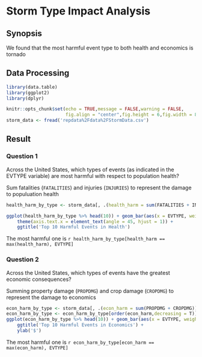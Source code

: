 # Storm Type Impact Analysis

## Synopsis

We found that the most harmful event type to both health and economics is tornado

## Data Processing
```r
library(data.table)
library(ggplot2)
library(dplyr)
```

```r
knitr::opts_chunk$set(echo = TRUE,message = FALSE,warning = FALSE,
                      fig.align = "center",fig.height = 6,fig.width = 8)
storm_data <- fread('repdata%2Fdata%2FStormData.csv')
```


## Result

### Question 1

Across the United States, which types of events (as indicated in the EVTYPE variable) are most harmful with respect to population health?

Sum fatalities (`FATALITIES`) and injuries (`INJURIES`) to represent the damage to populuation health
```r
health_harm_by_type <- storm_data[, .(health_harm = sum(FATALITIES + INJURIES)), EVTYPE]

ggplot(health_harm_by_type %>% head(10)) + geom_bar(aes(x = EVTYPE, weight = health_harm)) + 
    theme(axis.text.x = element_text(angle = 45, hjust = 1)) +
    ggtitle('Top 10 Harmful Events in Health')
```

The most harmful one is `r health_harm_by_type[health_harm == max(health_harm), EVTYPE]`

### Question 2

Across the United States, which types of events have the greatest economic consequences?

Summing property damage (`PROPDMG`) and crop damage (`CROPDMG`) to represent the damage to economics
```r
econ_harm_by_type <- storm_data[, .(econ_harm = sum(PROPDMG + CROPDMG)), EVTYPE]
econ_harm_by_type <- econ_harm_by_type[order(econ_harm,decreasing = T)]
ggplot(econ_harm_by_type %>% head(10)) + geom_bar(aes(x = EVTYPE, weight = econ_harm)) + theme(axis.text.x = element_text(angle = 45, hjust = 1)) +
    ggtitle('Top 10 Harmful Events in Economics') + 
    ylab('$')
```

The most harmful one is `r econ_harm_by_type[econ_harm == max(econ_harm), EVTYPE]`
